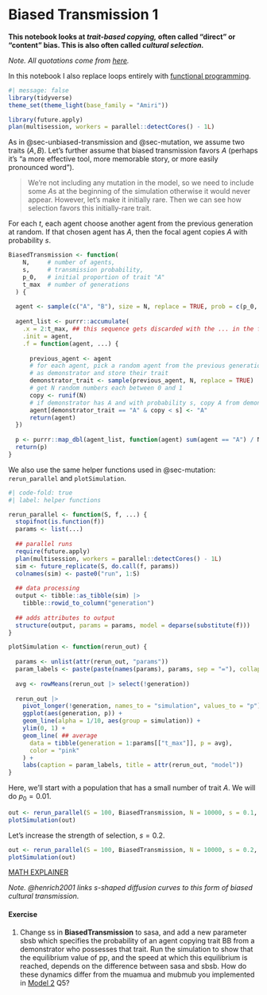 # Biased Transmission 1 {#sec-biased-transmission-direct}

**This notebook looks at *trait-based copying,* often called "direct" or "content" bias. This is also often called *cultural selection.***

*Note. All quotations come from [here](https://bookdown.org/amesoudi/ABMtutorial_bookdown/model3.html).*

In this notebook I also replace loops entirely with [functional programming](https://adv-r.hadley.nz/fp.html).

```r
#| message: false
library(tidyverse)
theme_set(theme_light(base_family = "Amiri"))

library(future.apply)
plan(multisession, workers = parallel::detectCores() - 1L)
```

As in @sec-unbiased-transmission and @sec-mutation, we assume two traits $(A, B)$. Let's further assume that biased transmission favors $A$ (perhaps it's "a more effective tool, more memorable story, or more easily pronounced word").

> We're not including any mutation in the model, so we need to include some $A$s at the beginning of the simulation otherwise it would never appear. However, let's make it initially rare. Then we can see how selection favors this initially-rare trait.

For each $t$, each agent choose another agent from the previous generation at random. If that chosen agent has $A$, then the focal agent copies $A$ with probability $s$.

```r
BiasedTransmission <- function(
    N,     # number of agents,
    s,     # transmission probability,
    p_0,   # initial proportion of trait "A"
    t_max  # number of generations
  ) {
  
  agent <- sample(c("A", "B"), size = N, replace = TRUE, prob = c(p_0, 1-p_0))
  
  agent_list <- purrr::accumulate(
    .x = 2:t_max, ## this sequence gets discarded with the ... in the function call
    .init = agent, 
    .f = function(agent, ...) {
      
      previous_agent <- agent
      # for each agent, pick a random agent from the previous generation
      # as demonstrator and store their trait
      demonstrator_trait <- sample(previous_agent, N, replace = TRUE)
      # get N random numbers each between 0 and 1
      copy <- runif(N)
      # if demonstrator has A and with probability s, copy A from demonstrator
      agent[demonstrator_trait == "A" & copy < s] <- "A" 
      return(agent)
  })
  
  p <- purrr::map_dbl(agent_list, function(agent) sum(agent == "A") / N)
  return(p)
}

```

We also use the same helper functions used in @sec-mutation: `rerun_parallel` and `plotSimulation`.

```r
#| code-fold: true
#| label: helper functions

rerun_parallel <- function(S, f, ...) {
  stopifnot(is.function(f))
  params <- list(...)
  
  ## parallel runs
  require(future.apply)
  plan(multisession, workers = parallel::detectCores() - 1L)
  sim <- future_replicate(S, do.call(f, params))
  colnames(sim) <- paste0("run", 1:S)
  
  ## data processing
  output <- tibble::as_tibble(sim) |> 
    tibble::rowid_to_column("generation") 
  
  ## adds attributes to output
  structure(output, params = params, model = deparse(substitute(f)))
}

plotSimulation <- function(rerun_out) {
  
  params <- unlist(attr(rerun_out, "params"))
  param_labels <- paste(paste(names(params), params, sep = "="), collapse = ",   ")
  
  avg <- rowMeans(rerun_out |> select(!generation))
  
  rerun_out |> 
    pivot_longer(!generation, names_to = "simulation", values_to = "p") |> 
    ggplot(aes(generation, p)) + 
    geom_line(alpha = 1/10, aes(group = simulation)) + 
    ylim(0, 1) + 
    geom_line( ## average
      data = tibble(generation = 1:params[["t_max"]], p = avg), 
      color = "pink"
    ) + 
    labs(caption = param_labels, title = attr(rerun_out, "model"))
}
```

Here, we'll start with a population that has a small number of trait $A$. We will do $p_0 = 0.01$.

```r
out <- rerun_parallel(S = 100, BiasedTransmission, N = 10000, s = 0.1, p_0 = 0.01, t_max = 150)
plotSimulation(out)
```

Let's increase the strength of selection, $s = 0.2$.

```r
out <- rerun_parallel(S = 100, BiasedTransmission, N = 10000, s = 0.2, p_0 = 0.01, t_max = 150)
plotSimulation(out)
```

[MATH EXPLAINER](https://bookdown.org/amesoudi/ABMtutorial_bookdown/model3.html#analytical-appendix-2)

*Note. @henrich2001 links s-shaped diffusion curves to this form of biased cultural transmission.*

#### Exercise {.unnumbered}

1.  Change ss in **BiasedTransmission** to sasa, and add a new parameter sbsb which specifies the probability of an agent copying trait BB from a demonstrator who possesses that trait. Run the simulation to show that the equilibrium value of pp, and the speed at which this equilibrium is reached, depends on the difference between sasa and sbsb. How do these dynamics differ from the muamua and mubmub you implemented in [Model 2](https://bookdown.org/amesoudi/ABMtutorial_bookdown/model2.html#model2) Q5?
